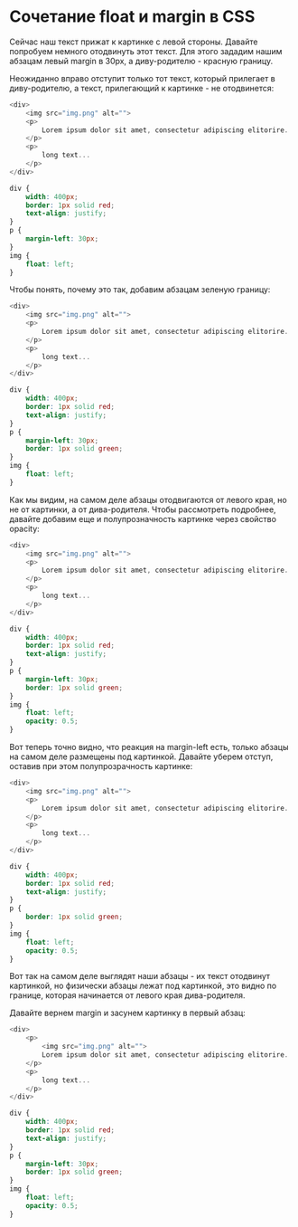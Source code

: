 # Сочетание float и margin в CSS

Сейчас наш текст прижат к картинке с левой стороны. Давайте попробуем немного отодвинуть этот текст. Для этого зададим нашим абзацам левый margin в 30px, а диву-родителю - красную границу.

Неожиданно вправо отступит только тот текст, который прилегает в диву-родителю, а текст, прилегающий к картинке - не отодвинется:

```js showLineNumbers copy
<div>
	<img src="img.png" alt="">
	<p>
		Lorem ipsum dolor sit amet, consectetur adipiscing elitorire.
	</p>
	<p>
		long text...
	</p>
</div>
```

```css showLineNumbers copy
div {
	width: 400px;
	border: 1px solid red;
	text-align: justify;
}
p {
	margin-left: 30px;
}
img {
	float: left;
}
```

Чтобы понять, почему это так, добавим абзацам зеленую границу:

```js showLineNumbers copy
<div>
	<img src="img.png" alt="">
	<p>
		Lorem ipsum dolor sit amet, consectetur adipiscing elitorire.
	</p>
	<p>
		long text...
	</p>
</div>
```

```css showLineNumbers copy
div {
	width: 400px;
	border: 1px solid red;
	text-align: justify;
}
p {
	margin-left: 30px;
	border: 1px solid green;
}
img {
	float: left;
}

```

Как мы видим, на самом деле абзацы отодвигаются от левого края, но не от картинки, а от дива-родителя. Чтобы рассмотреть подробнее, давайте добавим еще и полупрозначность картинке через свойство opacity:

```js showLineNumbers copy
<div>
	<img src="img.png" alt="">
	<p>
		Lorem ipsum dolor sit amet, consectetur adipiscing elitorire.
	</p>
	<p>
		long text...
	</p>
</div>

```

```css showLineNumbers copy
div {
	width: 400px;
	border: 1px solid red;
	text-align: justify;
}
p {
	margin-left: 30px;
	border: 1px solid green;
}
img {
	float: left;
	opacity: 0.5;
}
```

Вот теперь точно видно, что реакция на margin-left есть, только абзацы на самом деле размещены под картинкой. Давайте уберем отступ, оставив при этом полупрозрачность картинке:

```js showLineNumbers copy
<div>
	<img src="img.png" alt="">
	<p>
		Lorem ipsum dolor sit amet, consectetur adipiscing elitorire.
	</p>
	<p>
		long text...
	</p>
</div>
```

```css showLineNumbers copy
div {
	width: 400px;
	border: 1px solid red;
	text-align: justify;
}
p {
	border: 1px solid green;
}
img {
	float: left;
	opacity: 0.5;
}
```

Вот так на самом деле выглядят наши абзацы - их текст отодвинут картинкой, но физически абзацы лежат под картинкой, это видно по границе, которая начинается от левого края дива-родителя.

Давайте вернем margin и засунем картинку в первый абзац:

```js showLineNumbers copy
<div>
	<p>
		<img src="img.png" alt="">
		Lorem ipsum dolor sit amet, consectetur adipiscing elitorire.
	</p>
	<p>
		long text...
	</p>
</div>
```

```css showLineNumbers copy
div {
	width: 400px;
	border: 1px solid red;
	text-align: justify;
}
p {
	margin-left: 30px;
	border: 1px solid green;
}
img {
	float: left;
	opacity: 0.5;
}
```